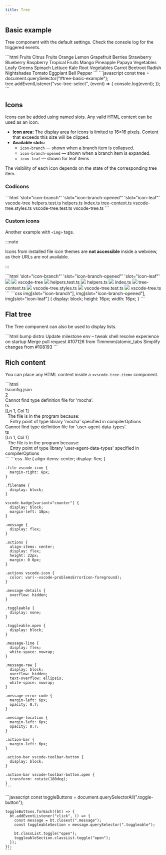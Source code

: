 ---
title: Tree
---



<Imports />
<PageSwitcher />

## Basic example

Tree component with the default settings. Check the console log for the triggered events.

<Demo>
  <BasicExample />
  <Fragment slot="html">
    ```html
    <vscode-tree id="tree-basic-example">
      <vscode-tree-item>
        Fruits
        <vscode-tree-item>
          Citrus Fruits
          <vscode-tree-item>Orange</vscode-tree-item>
          <vscode-tree-item>Lemon</vscode-tree-item>
          <vscode-tree-item>Grapefruit</vscode-tree-item>
        </vscode-tree-item>
        <vscode-tree-item>
          Berries
          <vscode-tree-item>Strawberry</vscode-tree-item>
          <vscode-tree-item>Blueberry</vscode-tree-item>
          <vscode-tree-item>Raspberry</vscode-tree-item>
        </vscode-tree-item>
        <vscode-tree-item>
          Tropical Fruits
          <vscode-tree-item>Mango</vscode-tree-item>
          <vscode-tree-item>Pineapple</vscode-tree-item>
          <vscode-tree-item>Papaya</vscode-tree-item>
        </vscode-tree-item>
      </vscode-tree-item>
      <vscode-tree-item>
        Vegetables
        <vscode-tree-item>
          Leafy Greens
          <vscode-tree-item>Spinach</vscode-tree-item>
          <vscode-tree-item>Lettuce</vscode-tree-item>
          <vscode-tree-item>Kale</vscode-tree-item>
        </vscode-tree-item>
        <vscode-tree-item>
          Root Vegetables
          <vscode-tree-item>Carrot</vscode-tree-item>
          <vscode-tree-item>Beetroot</vscode-tree-item>
          <vscode-tree-item>Radish</vscode-tree-item>
        </vscode-tree-item>
        <vscode-tree-item>
          Nightshades
          <vscode-tree-item>Tomato</vscode-tree-item>
          <vscode-tree-item>Eggplant</vscode-tree-item>
          <vscode-tree-item>Bell Pepper</vscode-tree-item>
        </vscode-tree-item>
      </vscode-tree-item>
    </vscode-tree>
    ```
  </Fragment>
  <Fragment slot="js">
    ```javascript
    const tree = document.querySelector("#tree-basic-example");
    tree.addEventListener("vsc-tree-select", (event) => {
      console.log(event);
    });
    ```
  </Fragment>
</Demo>

## Icons

Icons can be added using named slots. Any valid HTML content can be used as an icon.

- **Icon area:** The display area for icons is limited to 16×16 pixels. Content that exceeds this size will be clipped.
- **Available slots:**
  - `icon-branch` — shown when a branch item is collapsed.
  - `icon-branch-opened` — shown when a branch item is expanded.
  - `icon-leaf` — shown for leaf items

The visibility of each icon depends on the state of the corresponding tree item.

### Codicons

<IconsInfo />

<Demo>
  <IconsExample />
  <Fragment slot="html">
    ```html 'slot="icon-branch"' 'slot="icon-branch-opened"' 'slot="icon-leaf"'
    <vscode-tree>
      <vscode-tree-item>
        <vscode-icon name="folder" slot="icon-branch"></vscode-icon>
        <vscode-icon
          name="folder-opened"
          slot="icon-branch-opened"
        ></vscode-icon>
        vscode-tree
        <vscode-tree-item>
          <vscode-icon name="file" slot="icon-leaf"></vscode-icon>
          helpers.test.ts
        </vscode-tree-item>
        <vscode-tree-item>
          <vscode-icon name="file" slot="icon-leaf"></vscode-icon>helpers.ts
        </vscode-tree-item>
        <vscode-tree-item>
          <vscode-icon name="file" slot="icon-leaf"></vscode-icon>index.ts
        </vscode-tree-item>
        <vscode-tree-item>
          <vscode-icon name="file" slot="icon-leaf"></vscode-icon>
          tree-context.ts
        </vscode-tree-item>
        <vscode-tree-item>
          <vscode-icon name="file" slot="icon-leaf"></vscode-icon>
          vscode-tree.styles.ts
        </vscode-tree-item>
        <vscode-tree-item>
          <vscode-icon name="file" slot="icon-leaf"></vscode-icon>
          vscode-tree.test.ts
        </vscode-tree-item>
        <vscode-tree-item>
          <vscode-icon name="file" slot="icon-leaf"></vscode-icon>vscode-tree.ts
        </vscode-tree-item>
      </vscode-tree-item>
    </vscode-tree>
    ```
  </Fragment>
</Demo>

### Custom icons

Another example with `<img>` tags.

:::note

Icons from installed file icon themes are **not accessible** inside a webview, as their URLs are not available.

:::

<Demo>
  <MaterialIconsExample />
  <Fragment slot="html">
    ```html 'slot="icon-branch"'  'slot="icon-branch-opened"' 'slot="icon-leaf"'
    <vscode-tree>
      <vscode-tree-item open>
        <img src="/material-icons/folder.svg" slot="icon-branch" />
        <img src="/material-icons/folder-open.svg" slot="icon-branch-opened" />
        vscode-tree
        <vscode-tree-item>
          <img src="/material-icons/test-ts.svg" slot="icon-leaf" />
          helpers.test.ts
        </vscode-tree-item>
        <vscode-tree-item>
          <img src="/material-icons/typescript.svg" slot="icon-leaf" />
          helpers.ts
        </vscode-tree-item>
        <vscode-tree-item>
          <img src="/material-icons/typescript.svg" slot="icon-leaf" />
          index.ts
        </vscode-tree-item>
        <vscode-tree-item>
          <img src="/material-icons/typescript.svg" slot="icon-leaf" />
          tree-context.ts
        </vscode-tree-item>
        <vscode-tree-item>
          <img src="/material-icons/typescript.svg" slot="icon-leaf" />
          vscode-tree.styles.ts
        </vscode-tree-item>
        <vscode-tree-item>
          <img src="/material-icons/test-ts.svg" slot="icon-leaf" />
          vscode-tree.test.ts
        </vscode-tree-item>
        <vscode-tree-item>
          <img src="/material-icons/typescript.svg" slot="icon-leaf" />
          vscode-tree.ts
        </vscode-tree-item>
      </vscode-tree-item>
    </vscode-tree>
    ```
  </Fragment>
  <Fragment slot="css">
    ```css
    img[slot="icon-branch"],
    img[slot="icon-branch-opened"],
    img[slot="icon-leaf"] {
      display: block;
      height: 16px;
      width: 16px;
    }
    ```
  </Fragment>
</Demo>

## Flat tree

The Tree component can also be used to display lists.

<Demo>
  <ListExample />
  <Fragment slot="html">
    ```html
    <vscode-tree>
      <vscode-tree-item>
        <vscode-icon name="git-commit" slot="icon-leaf"></vscode-icon>
        bump distro
      </vscode-tree-item>
      <vscode-tree-item>
        <vscode-icon name="git-commit" slot="icon-leaf"></vscode-icon>
        Update milestone
      </vscode-tree-item>
      <vscode-tree-item>
        <vscode-icon name="git-commit" slot="icon-leaf"></vscode-icon>
        env – tweak shell resolve experience on startup
      </vscode-tree-item>
      <vscode-tree-item>
        <vscode-icon name="git-commit" slot="icon-leaf"></vscode-icon>
        Merge pull request #107126 from Timmmm/atomic_tabs
      </vscode-tree-item>
      <vscode-tree-item>
        <vscode-icon name="git-commit" slot="icon-leaf"></vscode-icon>
        Simplify changes from #108193
      </vscode-tree-item>
    </vscode-tree>
    ```
  </Fragment>
</Demo>

## Rich content

You can place any HTML content inside a `<vscode-tree-item>` component.

<Demo>
  <RichContentExample />
  <Fragment slot="html">
    ```html
    <vscode-tree>
      <vscode-tree-item open>
        <div class="file">
          <vscode-icon name="file"></vscode-icon>
          <div class="filename">tsconfig.json</div>
          <vscode-badge variant="counter">2</vscode-badge>
        </div>
        <vscode-tree-item>
          <div class="message">
            <div class="actions">
              <vscode-icon name="error"></vscode-icon>
            </div>
            <div class="message-details">
              <div class="message-line">
                <span class="message-raw"
                  >Cannot find type definition file for 'mocha'.</span
                >
                <div class="message-error-code">ts</div>
                <div class="message-location">[Ln 1, Col 1]</div>
                <div class="action-bar">
                  <vscode-toolbar-button
                    icon="chevron-down"
                    class="toggle-button open"></vscode-toolbar-button>
                </div>
              </div>
              <div class="toggleable open">
                <div class="message-line">
                  <span class="message-raw"
                    >&nbsp;&nbsp;The file is in the program because:</span
                  >
                </div>
                <div class="message-line">
                  <span class="message-raw"
                    >&nbsp;&nbsp;&nbsp;&nbsp;Entry point of type library 'mocha'
                    specified in compilerOptions</span
                  >
                </div>
              </div>
            </div>
          </div>
        </vscode-tree-item>
        <vscode-tree-item>
          <div class="message">
            <div class="actions">
              <vscode-icon name="error"></vscode-icon>
            </div>
            <div class="message-details">
              <div class="message-line">
                <span class="message-raw"
                  >Cannot find type definition file for 'user-agent-data-types'.</span
                >
                <div class="message-error-code">ts</div>
                <div class="message-location">[Ln 1, Col 1]</div>
                <div class="action-bar">
                  <vscode-toolbar-button
                    icon="chevron-down"
                    class="toggle-button open"></vscode-toolbar-button>
                </div>
              </div>
              <div class="toggleable open">
                <div class="message-line">
                  <span class="message-raw"
                    >&nbsp;&nbsp;The file is in the program because:</span
                  >
                </div>
                <div class="message-line">
                  <span class="message-raw"
                    >&nbsp;&nbsp;&nbsp;&nbsp;Entry point of type library
                    'user-agent-data-types' specified in compilerOptions</span
                  >
                </div>
              </div>
            </div>
          </div>
        </vscode-tree-item>
      </vscode-tree-item>
    </vscode-tree>
    ```
  </Fragment>
  <Fragment slot="css">
    ```css
    .file {
      align-items: center;
      display: flex;
    }

    .file vscode-icon {
      margin-right: 6px;
    }

    .filename {
      display: block;
    }

    vscode-badge[variant="counter"] {
      display: block;
      margin-left: 10px;
    }

    .message {
      display: flex;
    }

    .actions {
      align-items: center;
      display: flex;
      height: 22px;
      margin: 0 6px;
    }

    .actions vscode-icon {
      color: var(--vscode-problemsErrorIcon-foreground);
    }

    .message-details {
      overflow: hidden;
    }

    .toggleable {
      display: none;
    }

    .toggleable.open {
      display: block;
    }

    .message-line {
      display: flex;
      white-space: nowrap;
    }

    .message-raw {
      display: block;
      overflow: hidden;
      text-overflow: ellipsis;
      white-space: nowrap;
    }

    .message-error-code {
      margin-left: 6px;
      opacity: 0.7;
    }

    .message-location {
      margin-left: 6px;
      opacity: 0.7;
    }

    .action-bar {
      margin-left: 6px;
    }

    .action-bar vscode-toolbar-button {
      display: block;
    }

    .action-bar vscode-toolbar-button.open {
      transform: rotate(180deg);
    }
    ```

  </Fragment>
  <Fragment slot="js">
    ```javascript
    const toggleButtons = document.querySelectorAll(".toggle-button");

    toggleButtons.forEach((bt) => {
      bt.addEventListener("click", () => {
        const message = bt.closest(".message");
        const toggleableSection = message.querySelector(".toggleable");

        bt.classList.toggle("open");
        toggleableSection.classList.toggle("open");
      });
    });
    ```

  </Fragment>
</Demo>
